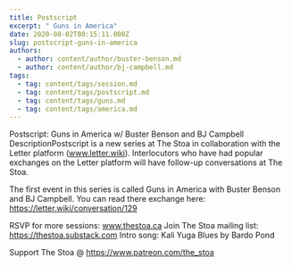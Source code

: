 ```yaml
---
title: Postscript
excerpt: " Guns in America"
date: 2020-08-02T00:15:11.000Z
slug: postscript-guns-in-america
authors:
  - author: content/author/buster-benson.md
  - author: content/author/bj-campbell.md
tags:
  - tag: content/tags/session.md
  - tag: content/tags/postscript.md
  - tag: content/tags/guns.md
  - tag: content/tags/america.md
---
```


Postscript: Guns in America w/ Buster Benson and BJ Campbell
DescriptionPostscript is a new series at The Stoa in collaboration with the Letter platform (www.letter.wiki). Interlocutors who have had popular exchanges on the Letter platform will have follow-up conversations at The Stoa.

The first event in this series is called Guns in America with Buster Benson and BJ Campbell. You can read there exchange here: https://letter.wiki/conversation/129

RSVP for more sessions: www.thestoa.ca
Join The Stoa mailing list: https://thestoa.substack.com
Intro song: Kali Yuga Blues by Bardo Pond

Support The Stoa @ https://www.patreon.com/the_stoa
